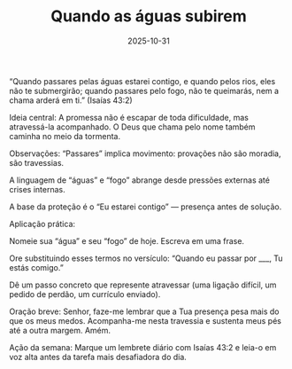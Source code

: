 ﻿---
title: "Quando as águas subirem"
slug: "quando-as-aguas-subirem"
date: "2025-10-31"
description: "Deus promete presença e proteção no meio do fogo e das águas."
reader: "/app/reader?version=acf&book=is&chapter=43&verse=2"
cover: ../../static/backgrounds/bg1.jpg
---

“Quando passares pelas águas estarei contigo, e quando pelos rios, eles não te submergirão; quando passares pelo fogo, não te queimarás, nem a chama arderá em ti.” (Isaías 43:2)

Ideia central: A promessa não é escapar de toda dificuldade, mas atravessá-la acompanhado. O Deus que chama pelo nome também caminha no meio da tormenta.

Observações:
“Passares” implica movimento: provações não são moradia, são travessias.

A linguagem de “águas” e “fogo” abrange desde pressões externas até crises internas.

A base da proteção é o “Eu estarei contigo” — presença antes de solução.

Aplicação prática:

Nomeie sua “água” e seu “fogo” de hoje. Escreva em uma frase.

Ore substituindo esses termos no versículo: “Quando eu passar por ___, Tu estás comigo.”

Dê um passo concreto que represente atravessar (uma ligação difícil, um pedido de perdão, um currículo enviado).

Oração breve:
Senhor, faze-me lembrar que a Tua presença pesa mais do que os meus medos. Acompanha-me nesta travessia e sustenta meus pés até a outra margem. Amém.

Ação da semana: Marque um lembrete diário com Isaías 43:2 e leia-o em voz alta antes da tarefa mais desafiadora do dia.
